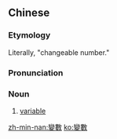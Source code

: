 {{also|变数}}
==Chinese==
{{zh-forms|s=变数}}

===Etymology===
Literally, "changeable number."

===Pronunciation===
{{zh-pron
|m=biànshù
|c=bin3 sou3
|mn=piàn-sò͘
|cat=n
}}

===Noun===
{{zh-noun}}

# {{lb|zh|mathematics}} [[variable]]

[[zh-min-nan:變數]]
[[ko:變數]]